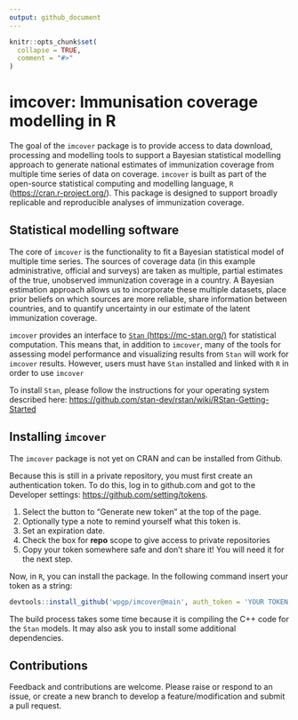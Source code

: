```yaml
---
output: github_document
---
```


<!-- README.md is generated from README.Rmd. Please edit that file -->

```r
knitr::opts_chunk$set(
  collapse = TRUE,
  comment = "#>"
)
```

# imcover: Immunisation coverage modelling in R

<!-- badges: start -->
<!-- badges: end -->

The goal of the `imcover` package is to provide access to data download,
processing and modelling tools to support a Bayesian statistical modelling
approach to generate national estimates of immunization coverage from multiple
time series of data on coverage. `imcover` is built as part of the open-source
statistical computing and modelling language, `R`
([https://cran.r-project.org/](https://cran.r-project.org/)). This package is
designed to support broadly replicable and reproducible analyses of immunization
coverage.

## Statistical modelling software

The core of `imcover` is the functionality to fit a Bayesian statistical model
of multiple time series. The sources of coverage data (in this example
administrative, official and surveys) are taken as multiple, partial estimates
of the true, unobserved immunization coverage in a country. A Bayesian
estimation approach allows us to incorporate these multiple datasets, place
prior beliefs on which sources are more reliable, share information between
countries, and to quantify uncertainty in our estimate of the latent
immunization coverage.

`imcover` provides an interface to [`Stan`
(https://mc-stan.org/)](https://mc-stan.org/) for statistical computation. This
means that, in addition to `imcover`, many of the tools for assessing model
performance and visualizing results from `Stan` will work for `imcover` results.
However, users must have `Stan` installed and linked with `R` in order to use
`imcover`

To install `Stan`, please follow the instructions for your operating system
described here:
[https://github.com/stan-dev/rstan/wiki/RStan-Getting-Started](https://github.com/stan-dev/rstan/wiki/RStan-Getting-Started)

## Installing `imcover`

The `imcover` package is not yet on CRAN and can be installed from Github. 

Because this is still in a private repository, you must first create an
authentication token. To do this, log in to github.com and got to the Developer
settings:
[https://github.com/setting/tokens](https://github.com/setting/tokens).

1. Select the button to "Generate new token" at the top of the page.
2. Optionally type a note to remind yourself what this token is.
3. Set an expiration date.
4. Check the box for **repo** scope to give access to private repositories
5. Copy your token somewhere safe and don't share it! You will need it for the
next step.

Now, in `R`, you can install the package. In the following command insert your
token as a string:
```r
devtools::install_github('wpgp/imcover@main', auth_token = 'YOUR TOKEN')
```

The build process takes some time because it is compiling the C++ code for the
`Stan` models. It may also ask you to install some additional dependencies.

## Contributions

Feedback and contributions are welcome. Please raise or respond to an issue, or
create a new branch to develop a feature/modification and submit a pull request.


